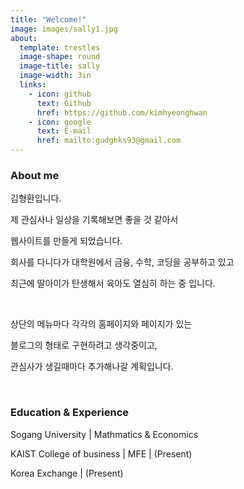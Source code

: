 ```yaml
---
title: "Welcome!"
image: images/sally1.jpg
about:
  template: trestles
  image-shape: round
  image-title: sally
  image-width: 3in
  links:
    - icon: github
      text: Github
      href: https://github.com/kimhyeonghwan
    - icon: google
      text: E-mail
      href: mailto:gudghks93@gmail.com
---
```


### About me

김형환입니다.

제 관심사나 일상을 기록해보면 좋을 것 같아서

웹사이트를 만들게 되었습니다.

회사를 다니다가 대학원에서 금융, 수학, 코딩을 공부하고 있고

최근에 딸아이가 탄생해서 육아도 열심히 하는 중 입니다.

\

상단의 메뉴마다 각각의 홈페이지와 페이지가 있는

블로그의 형태로 구현하려고 생각중이고,

관심사가 생길때마다 추가해나갈 계획입니다.

\

### Education & Experience

Sogang University | Mathmatics & Economics

KAIST College of business | MFE | (Present)

Korea Exchange | (Present)